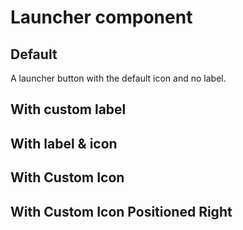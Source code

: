
# Launcher component

## Default

A launcher button with the default icon and no label.

<StoryEmbed for="Launcher" name="Base" />

## With custom label

<StoryEmbed for="Launcher" name="WithLabel" />

## With label & icon

<StoryEmbed for="Launcher" name="WithLabelAndIcon" />

## With Custom Icon

<StoryEmbed for="Launcher" name="WithCustomIcon" />

## With Custom Icon Positioned Right

<StoryEmbed for="Launcher" name="WithLabelOnRight" />
